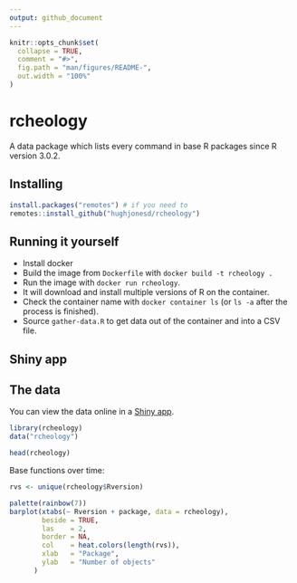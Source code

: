 ```yaml
---
output: github_document
---
```


<!-- README.md is generated from README.Rmd. Please edit that file -->

```r
knitr::opts_chunk$set(
  collapse = TRUE,
  comment = "#>",
  fig.path = "man/figures/README-",
  out.width = "100%"
)
```
# rcheology

A data package which lists every command in base R packages since R version 3.0.2.

## Installing

```r
install.packages("remotes") # if you need to
remotes::install_github("hughjonesd/rcheology")
```


## Running it yourself

* Install docker
* Build the image from `Dockerfile` with `docker build -t rcheology .`
* Run the image with `docker run rcheology`.
* It will download and install multiple versions of R on the container.
* Check the container name with `docker container ls` (or `ls -a` after the process is finished).
* Source `gather-data.R` to get data out of the container and into a CSV file.


## Shiny app


## The data

You can view the data online in a [Shiny app](https://hughjonesd.shinyapps.io/rcheology/).

```r
library(rcheology)
data("rcheology")

head(rcheology)
```

Base functions over time:

```r

rvs <- unique(rcheology$Rversion)

palette(rainbow(7))
barplot(xtabs(~ Rversion + package, data = rcheology), 
        beside = TRUE, 
        las    = 2, 
        border = NA, 
        col    = heat.colors(length(rvs)),
        xlab   = "Package",
        ylab   = "Number of objects"
      )
```

